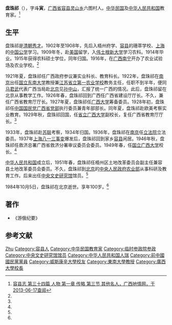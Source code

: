 '''盘珠祁'''（{{bd|1884年||1984年|10月5日}}），字'''斗寅'''，[[广西省|广西省]][[容县|容县]][[灵山乡|灵山乡]]六图村人。[[中华民国|中华民国]]及[[中华人民共和国|中华人民共和国]]教育家。<ref name=gxdq>[http://www.gxdqw.com/bin/mse.exe?seachword=&K=c&A=44&rec=648&run=13 容县志 第三十四篇 人物 第一章 传略 第三节 其他名人，广西地情网，于2013-06-17查阅]</ref>

== 生平 ==
盘珠祁是[[清朝|清朝]][[秀才|秀才]]。1902年至1908年，先后入梧州府学、[[容县|容县]]的珊萃学校、[[上海|上海]]的[[中国公学|中国公学]]学习。1909年冬，赴[[美国|美国]]留学，入[[威斯康辛大學|伟士根新大学]]学习农科。1914年毕业。1915年获得农科硕士学位，同年归国。1916年，在[[广西|广西]][[南宁|南宁]]开办了农业试验场及农业学校。<ref name=gxdq/>

1921年夏，盘珠祁任广西政府参议兼实业科长、教育科长。1922年，盘珠祁在[[南京|南京]]出任[[国立东南大学|国立东南大学]]教授兼[[江苏省立第一农业学校|江苏省立第一农业学校]]教务主任，任职不到半年，便同[[马君武|马君武]]代表广西当局赴[[北京|北京]]见[[孙中山|孙中山]]，汇报了统一广西的情况。此后，盘珠祁留在北京从事教学工作。1926年春，盘珠祁回到广西任广西省建设厅厅长。不久，兼任广西省教育厅厅长。1927年夏，盘珠祁任[[广西大学|广西大学]]筹备委员。1928年初，盘珠祁任[[中国国民党广西省党部|中国国民党广西省党部]]执行委员兼青年部部长。同年夏，盘珠祁赴欧美考察实业教育。1929年秋，盘珠祁回国，任[[省立广西大学|省立广西大学]]副校长，复任广西省教育厅厅长。<ref name=gxdq/>

1933年，盘珠祁赴[[苏联|苏联]]考察，1934年归国。1936年，盘珠祁在[[南京|南京]]任[[立法院|立法院]]立法委员。1937年[[上海|上海]][[八一三事变|八一三事变]]爆发后，盘珠祁回到家乡[[容县|容县]]闲居。1946年秋，盘珠祁任救济总署广西省救济分署审议委员会委员。1949年春，任[[国立广西大学|国立广西大学]]校长。<ref name=gxdq/>

[[中华人民共和国|中华人民共和国]]成立后，1951年春，盘珠祁任梧州区土地改革委员会副主任兼容县土地改革委员会委员。不久，盘珠祁到[[北京|北京]]的[[中央人民政府农业部|中央人民政府农业部]]从事科研及教育工作。后来出任[[中央文史研究馆|中央文史研究馆]]馆员。<ref name=gxdq/>

1984年10月5日，盘珠祁在北京逝世。享年100岁。<ref name=gxdq/>

== 著作 ==
*《游俄纪要》

== 参考文献 ==
{{reflist}}

{{第4屆中華民國訓政時期立法委員名單}}
{{中央文史研究馆馆员}}

{{Authority control}}
{{DEFAULTSORT:Pan盘}}
[[Category:盘姓|Zhu]]
[[Category:容县人|Category:容县人]]
[[Category:中华民国教育家|Category:中华民国教育家]]
[[Category:临时参政院参政|Category:临时参政院参政]]
[[Category:中央文史研究馆馆员|Category:中央文史研究馆馆员]]
[[Category:中华人民共和国人瑞|Category:中华人民共和国人瑞]]
[[Category:前中國國民黨黨員|Category:前中國國民黨黨員]]
[[Category:威斯康辛大學校友|Category:威斯康辛大學校友]]
[[Category:東南大學教授|Category:東南大學教授]]
[[Category:廣西大學校長|Category:廣西大學校長]]